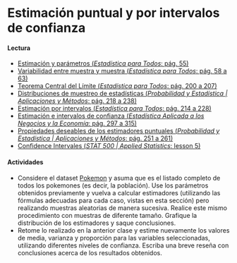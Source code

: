 # Estimación puntual y por intervalos de confianza

#### Lectura

- [Estimación y parámetros (_Estadística para Todos_: pág. 55)](https://drive.google.com/file/d/1oe0BDy9U1l-H54Ry_mkVC5hxGE-Z5rGm/view?usp=share_link)
- [Variabilidad entre muestra y muestra (_Estadística para Todos_: pág. 58 a 63)](https://drive.google.com/file/d/1oe0BDy9U1l-H54Ry_mkVC5hxGE-Z5rGm/view?usp=share_link)
- [Teorema Central del Límite (_Estadística para Todos_: pág. 200 a 207)](https://drive.google.com/file/d/1oe0BDy9U1l-H54Ry_mkVC5hxGE-Z5rGm/view?usp=share_link)
- [Distribuciones de muestreo de estadísticas (_Probabilidad y Estadística | Aplicaciones y Métodos_: pág. 218 a 238)](https://drive.google.com/file/d/1VCLbf-N79MIcStIe35XzL5NF-DTGENo_/view?usp=share_link)
- [Estimación por intervalos (_Estadística para Todos_: pág. 214 a 228)](https://drive.google.com/file/d/1oe0BDy9U1l-H54Ry_mkVC5hxGE-Z5rGm/view?usp=share_link)
- [Estimación e intervalos de confianza (_Estadística Aplicada a los Negocios y la Economía_: pág. 297 a 315)](https://drive.google.com/file/d/1FX-LDq_MY3dD6UkhpktQVN6iDgNKug0N/view?usp=share_link)
- [Propiedades deseables de los estimadores puntuales (_Probabilidad y Estadística | Aplicaciones y Métodos_: pág. 251 a 261)](https://drive.google.com/file/d/1VCLbf-N79MIcStIe35XzL5NF-DTGENo_/view?usp=share_link)
- [Confidence Intervales (_STAT 500 | Applied Statistics_: lesson 5)](https://online.stat.psu.edu/stat500/lesson/5)
    
#### Actividades

- Considere el dataset [Pokemon](https://drive.google.com/drive/folders/1Lprg5DfAXRnUcmYi5TdzfpKIzQ49ITuq?usp=share_link) y asuma que es el listado completo de todos los pokemones (es decir, la población). Use los parámetros obtenidos previamente y vuelva a calcular estimadores (utilizando las fórmulas adecuadas para cada caso, vistas en esta sección) pero realizando muestras aleatorias de manera sucesiva. Realice este mismo procedimiento con muestras de diferente tamaño. Grafique la distribución de los estimadores y saque conclusiones.
- Retome lo realizado en la anterior clase y estime nuevamente los valores de media, varianza y proporción para las variables seleccionadas, utilizando diferentes niveles de confianza. Escriba una breve reseña con conclusiones acerca de los resultados obtenidos.